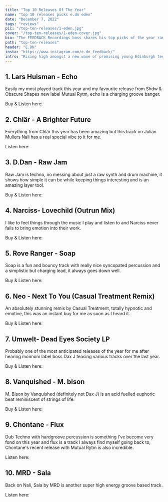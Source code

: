 ---
title: "Top 10 Releases Of The Year"
name: "top 10 releases picks e.dn eden"
date: "December 7, 2022"
tags: "reviews"
pic: "/top-ten-releases/1-eden.jpg"
cover: "/top-ten-releases/1-eden-cover.jpg"
bio: "The FEEDBACK Recordings boss shares his top picks of the year ranging across hard groove, techno & trance"
path: "top-ten-releases"
header: "E.DN"
insta: "https://www.instagram.com/e.dn_feedback/"
intro: "Rising high amongst a new wave of promising young Edinburgh techno producers, E.DN has enjoyed a steady rise over the last number of years becoming a mainstay with major party series Nightvision and securing slots supporting acts like FRAZIER and forthcoming dates alongside Tommy Holohan and VTSS. Here are his top 10 favourite dance releases of 2022:"
---

## 1. Lars Huisman - Echo

<div className="row display-flex align-items-center">
<div className="col clubGuide">
<Picture src="/top-ten-releases/eden/1.jpg" alt="Lars Huisman - Echo cover art" size={1200} />
</div>
<div className="col clubGuide">

Easily my most played track this year and my favourite release from Shdw & Obscure Shapes new label Mutual Rytm, echo is a charging groove banger.

Buy & Listen here: <HoverLink url="mutual-rytm.bandcamp.com/album/sounds-from-the-past-i" name="Bandcamp" external />

</div>
</div>

## 2. Chlär - A Brighter Future

<div className="row display-flex align-items-center">
<div className="col clubGuide">
<Picture src="/top-ten-releases/eden/2.jpg" alt="Chlär - A Brighter Future cover art" size={1200} />
</div>
<div className="col clubGuide">

Everything from Chlär this year has been amazing but this track on Julian Mullers Nali has a real special vibe to it for me.

Listen here: <HoverLink url="open.spotify.com/track/56SgEb8cihVAxO8tfpNa3Q" name="Spotify" external />

</div>
</div>

## 3. D.Dan - Raw Jam

<div className="row display-flex align-items-center">
<div className="col clubGuide">
<Picture src="/top-ten-releases/eden/3.jpg" alt="D.Dan - Raw Jamcover art" size={1200} />
</div>
<div className="col clubGuide">

Raw Jam is techno, no messing about just a raw synth and drum machine, it shows how simple it can be while keeping things interesting and is an amazing layer tool.

Buy & Listen here: <HoverLink url="positivesource.bandcamp.com/album/src003" name="Bandcamp" external />

</div>
</div>

## 4. Narciss- Lovechild (Outrun Mix)

<div className="row display-flex align-items-center">
<div className="col clubGuide">
<Picture src="/top-ten-releases/eden/4.jpg" alt="Narciss- Lovechild (Outrun Mix) cover art" size={1200} />
</div>
<div className="col clubGuide">

I like to feel things through the music I play and listen to and Narciss never fails to bring emotion into their work.

Buy & Listen here: <HoverLink url="10pillsmate.bandcamp.com/album/dreamcast-ep" name="Bandcamp" external />

</div>
</div>

## 5. Rove Ranger - Soap

<div className="row display-flex align-items-center">
<div className="col clubGuide">
<Picture src="/top-ten-releases/eden/5.jpg" alt="Rove Ranger - Soap cover art" size={1200} />
</div>
<div className="col clubGuide">

Soap is a fun and bouncy track with really nice syncopated percussion and a simplistic but charging lead, it always goes down well.

Buy & Listen here: <HoverLink url="outofplacerecords.bandcamp.com/album/rove-ranger-soap-ep" name="Bandcamp" external />

</div>
</div>

## 6. Neo - Next To You (Casual Treatment Remix)

<div className="row display-flex align-items-center">
<div className="col clubGuide">
<Picture src="/top-ten-releases/eden/6.jpg" alt="Neo - Next To You (Casual Treatment Remix) cover art" size={1200} />
</div>
<div className="col clubGuide">

An absolutely stunning remix by Casual Treatment, totally hypnotic and emotive, this was an instant buy for me as soon as I heard it.

Buy & Listen here: <HoverLink url="bomphcastaudio.bandcamp.com/album/amplified-clarity" name="Bandcamp" external />

</div>
</div>

## 7. Umwelt- Dead Eyes Society LP

<div className="row display-flex align-items-center">
<div className="col clubGuide">
<Picture src="/top-ten-releases/eden/7.jpg" alt="Umwelt- Dead Eyes Society LP cover art" size={1200} />
</div>
<div className="col clubGuide">

Probably one of the most anticipated releases of the year for me after hearing monnom label boss Dax J teasing various tracks over the last year.

Buy & Listen here: <HoverLink url="monnomblack.bandcamp.com/album/dead-eyes-society-lp" name="Bandcamp" external />

</div>
</div>

## 8. Vanquished - M. bison

<div className="row display-flex align-items-center">
<div className="col clubGuide">
<Picture src="/top-ten-releases/eden/8.jpg" alt="Vanquished - M. bison cover art" size={1200} />
</div>
<div className="col clubGuide">

M. Bison by Vanquished (definitely not Dax J) is an acid fuelled euphoric beat reminiscent of strings of life.

Buy & Listen here: <HoverLink url="monnomblack.bandcamp.com/album/m-bison-ep" name="Bandcamp" external />

</div>
</div>

## 9. Chontane - Flux

<div className="row display-flex align-items-center">
<div className="col clubGuide">
<Picture src="/top-ten-releases/eden/9.jpg" alt="Chontane - Flux cover art" size={1200} />
</div>
<div className="col clubGuide">

Dub Techno with hardgroove percussion is something I've become very fond on this year and flux is a track I always find myself going back to, Chontane's recent release with Mutual Rytm is also incredible.

Listen here: <HoverLink url="youtu.be/EzSuPf4JaGs" name="YouTube" external />

</div>
</div>

## 10. MRD - Sala

<div className="row display-flex align-items-center">
<div className="col clubGuide">
<Picture src="/top-ten-releases/eden/10.jpg" alt="MRD - Sala cover art" size={1200} />
</div>
<div className="col clubGuide">

Back on Nali, Sala by MRD is another super high energy groove based track.

Listen here: <HoverLink url="open.spotify.com/track/1hmdNPrla4H8TVhbLEnIPi" name="Spotify" external />

</div>
</div>
